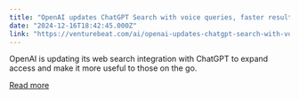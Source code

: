 ```yaml
---
title: "OpenAI updates ChatGPT Search with voice queries, faster results, mobile maps integration"
date: "2024-12-16T18:42:45.000Z"
link: "https://venturebeat.com/ai/openai-updates-chatgpt-search-with-voice-queries-faster-results-mobile-maps-integration/"
---
```


OpenAI is updating its web search integration with ChatGPT to expand access and make it more useful to those on the go.

[Read more](https://venturebeat.com/ai/openai-updates-chatgpt-search-with-voice-queries-faster-results-mobile-maps-integration/)
